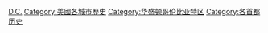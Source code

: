 [[Category:美國各州歷史|D.C.]]
[[Category:美國各城市歷史|Category:美國各城市歷史]]
[[Category:华盛顿哥伦比亚特区|Category:华盛顿哥伦比亚特区]]
[[Category:各首都历史|Category:各首都历史]]